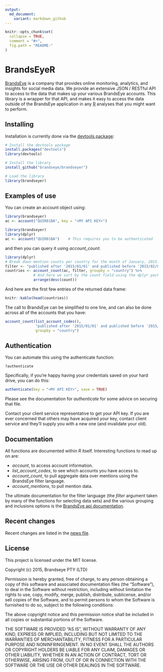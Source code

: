 ```yaml
---
output:
  md_document:
    variant: markdown_github
---
```


<!-- README.md is generated from README.Rmd. Please edit that file -->

```r
knitr::opts_chunk$set(
  collapse = TRUE,
  comment = "#>",
  fig.path = "README-"
)
```

# BrandsEyeR

[BrandsEye][brandseye] is a company that provides online monitoring, analytics,
and insights for social media data. We provide an extensive JSON / RESTful API
to access to the data that makes up your various BrandsEye accounts. This 
library is a wrapper for that API, and makes it easy to access the data outside
of the BrandsEye application in any [R][R] analyses that you might want to
perform.

## Installing

Installation is currently done via the [devtools package][devtools]:

```r
# Install the devtools package
install.packages("devtools")
library(devtools)

# Install the library
install_github("brandseye/brandseyer")

# Load the library
library(brandseyer)
```

## Examples of use

You can create an account object using:

```r
library(brandseyer)
ac <- account("QUIR01BA", key = "<MY API KEY>")    
```    

```r
library(brandseyer)
library(dplyr)
ac <- account("QUIR01BA")    # This requires you to be authenticated
```

and then you can query it using *account_count*:

```r
library(dplyr)
# Break down mention counts per country for the month of January, 2015.
filter <- "published after '2015/01/01' and published before '2015/02/01'"
countries <- account_count(ac, filter, groupby = "country") %>%
             # And here we sort by the count field using the dplyr package
             arrange(desc(count))
```

And here are the first few entries of the returned data frame:

```r
knitr::kable(head(countries))
```
    
The call to BrandsEye can be simplified to one line, and can also be done 
across all of the accounts that you have:

```r

account_count(list_account_codes(), 
              "published after '2015/01/01' and published before '2015/02/01'",
              groupby = "country")
```
    
## Authentication

You can automate this using the authenticate function:

    ?authenticate
    
Specifically, if you're happy having your credentials saved on your hard drive, 
you can do this:

```r
authenticate(key = "<MY API KEY>", save = TRUE)
```
    
Please see the documentation for *authenticate* for some advice on securing that file.

Contact your client service representative to get your API key. If you are ever 
concerned that others may have acquired your key, contact client service and they'll
supply you with a new one (and invalidate your old).
    
## Documentation

All functions are documented within *R* itself. Interesting functions to read
up on are: 

* *account*, to access account information.
* *list_account_codes*, to see which accounts you have access to.
* *account_count*, to pull aggregate data over mentions using the BrandsEye filter language.
* *account_mentions*, to pull mention data.
    
The ultimate documentation for the filter language (the *filter* argument 
taken by many of the functions for selecting data sets) and the various
grouping and inclusions options is the [BrandsEye api documentation][api-docs]. 

## Recent changes

Recent changes are listed in the [news file][NEWS].

## License

This project is licensed under the MIT license. 

Copyright (c) 2015, Brandseye PTY (LTD) 

Permission is hereby granted, free of charge, to any person obtaining
a copy of this software and associated documentation files (the
"Software"), to deal in the Software without restriction, including
without limitation the rights to use, copy, modify, merge, publish,
distribute, sublicense, and/or sell copies of the Software, and to
permit persons to whom the Software is furnished to do so, subject to
the following conditions:

The above copyright notice and this permission notice shall be
included in all copies or substantial portions of the Software.

THE SOFTWARE IS PROVIDED "AS IS", WITHOUT WARRANTY OF ANY KIND,
EXPRESS OR IMPLIED, INCLUDING BUT NOT LIMITED TO THE WARRANTIES OF
MERCHANTABILITY, FITNESS FOR A PARTICULAR PURPOSE AND
NONINFRINGEMENT. IN NO EVENT SHALL THE AUTHORS OR COPYRIGHT HOLDERS BE
LIABLE FOR ANY CLAIM, DAMAGES OR OTHER LIABILITY, WHETHER IN AN ACTION
OF CONTRACT, TORT OR OTHERWISE, ARISING FROM, OUT OF OR IN CONNECTION
WITH THE SOFTWARE OR THE USE OR OTHER DEALINGS IN THE SOFTWARE.

[R]: http://www.r-project.org/
[brandseye]: http://www.brandseye.com
[api-docs]: https://api.brandseye.com/docs
[devtools]: http://www.rstudio.com/products/rpackages/devtools/
[news]: https://github.com/brandseye/brandseyer/blob/master/NEWS.md